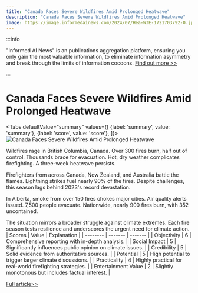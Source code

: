 ```yaml
---
title: "Canada Faces Severe Wildfires Amid Prolonged Heatwave"
description: "Canada Faces Severe Wildfires Amid Prolonged Heatwave"
image: https://image.informedainews.com/2024/07/Hea-W3E-1721703792-0.jpg
---
```



:::info

"Informed AI News" is an publications aggregation platform, ensuring you only gain the most valuable information, to eliminate information asymmetry and break through the limits of information cocoons.  [Find out more >>](/)

:::

# Canada Faces Severe Wildfires Amid Prolonged Heatwave


<Tabs
	defaultValue="summary"
	values={[
	{label: 'summary', value: 'summary'},
	{label: 'score', value: 'score'},
]}>
<TabItem value="summary">
<img
  src="https://image.informedainews.com/2024/07/Hea-W3E-1721703792-0.jpg"
  alt="Canada Faces Severe Wildfires Amid Prolonged Heatwave"
/>



Wildfires rage in British Columbia, Canada. Over 300 fires burn, half out of control. Thousands brace for evacuation. Hot, dry weather complicates firefighting. A three-week heatwave persists.

Firefighters from across Canada, New Zealand, and Australia battle the flames. Lightning strikes fuel nearly 90% of the fires. Despite challenges, this season lags behind 2023's record devastation.

In Alberta, smoke from over 150 fires chokes major cities. Air quality alerts issued. 7,500 people evacuate. Nationwide, nearly 900 fires burn, with 352 uncontained.

The situation mirrors a broader struggle against climate extremes. Each fire season tests resilience and underscores the urgent need for climate action.
</TabItem>
<TabItem value="score">
	| Scores     | Value   | Explanation |
	| -------- | ------- | ------- |
	| Objectivity  | 6    | Comprehensive reporting with in-depth analysis.    |
	| Social Impact | 5     | Significantly influences public opinion on climate issues.    |
	| Credibility    | 5    | Solid evidence from authoritative sources.    |
	| Potential    | 5    | High potential to trigger larger climate discussions.    |
	| Practicality    | 4    | Highly practical for real-world firefighting strategies.    |
	| Entertainment Value    | 2    | Slightly monotonous but includes factual interest.    |
</TabItem>
</Tabs>

[Full article>>](https://www.theguardian.com/world/article/2024/jul/22/canada-wildfires-evacuation-british-columbia)
